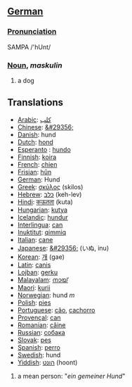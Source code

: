 ==[[German]]==

===[[Pronunciation]]===
SAMPA /'hUnt/

===[[Noun]], ''maskulin''===
# a dog

==Translations==

*[[Arabic]]: [[كلب]]
*[[Chinese]]: [[&#29356;]]
*[[Danish]]: hund
*[[Dutch]]: [[hond]]
*[[Esperanto]] : [[hundo]]
*[[Finnish]]: [[koira]]
*[[French]]: [[chien]]
*[[Frisian]]: [[hûn]]
*[[German]]: Hund
*[[Greek]]: [[σκύλος]] (skilos)
*[[Hebrew]]: [[כלב]] (keh-lev)
*[[Hindi]]: [[कऊतता]] (kuta)
*[[Hungarian]]: [[kutya]]
*[[Icelandic]]: [[hundur]]
*[[Interlingua]]: [[can]]
*[[Inuktitut]]: [[qimmiq]]
*[[Italian]]: [[cane]]
*[[Japanese]]: [[&#29356;]] (いぬ, inu)
*[[Korean]]: [[개]] (gae)
*[[Latin]]: [[canis]]
*[[Lojban]]: [[gerku]]
*[[Malayalam]]: [[നായ്]]
*[[Maori]]: [[kurii]]
*[[Norwegian]]: hund ''m''
*[[Polish]]: [[pies]]
*[[Portuguese]]: [[cão]], [[cachorro]]
*[[Provençal]]: [[can]]
*[[Romanian]]: [[câine]]
*[[Russian]]: [[собака]]
*[[Slovak]]: [[pes]]
*[[Spanish]]: [[perro]]
*[[Swedish]]: hund
*[[Yiddish]]: [[הונט]] (hoont)

# a mean person: "''ein gemeiner Hund''"